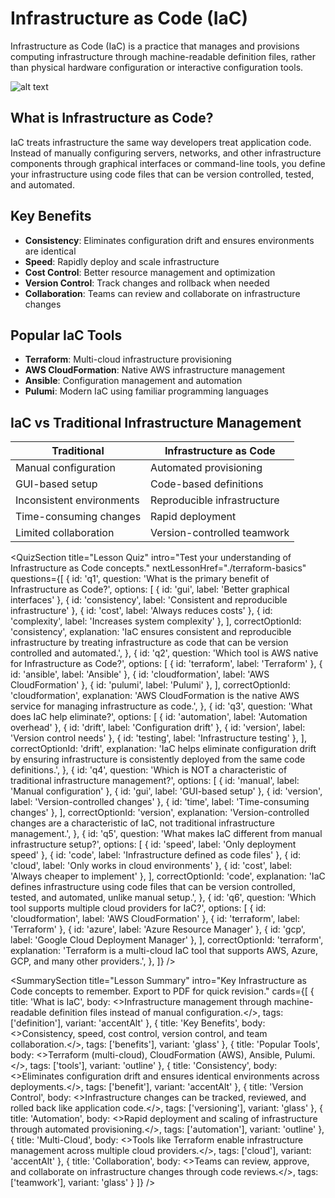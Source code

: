 # Infrastructure as Code (IaC)

Infrastructure as Code (IaC) is a practice that manages and provisions computing infrastructure through machine-readable definition files, rather than physical hardware configuration or interactive configuration tools.

![alt text](assets/image.png)

## What is Infrastructure as Code?

IaC treats infrastructure the same way developers treat application code. Instead of manually configuring servers, networks, and other infrastructure components through graphical interfaces or command-line tools, you define your infrastructure using code files that can be version controlled, tested, and automated.

## Key Benefits

- **Consistency**: Eliminates configuration drift and ensures environments are identical
- **Speed**: Rapidly deploy and scale infrastructure
- **Cost Control**: Better resource management and optimization
- **Version Control**: Track changes and rollback when needed
- **Collaboration**: Teams can review and collaborate on infrastructure changes

## Popular IaC Tools

- **Terraform**: Multi-cloud infrastructure provisioning
- **AWS CloudFormation**: Native AWS infrastructure management
- **Ansible**: Configuration management and automation
- **Pulumi**: Modern IaC using familiar programming languages

## IaC vs Traditional Infrastructure Management

| Traditional | Infrastructure as Code |
|-------------|----------------------|
| Manual configuration | Automated provisioning |
| GUI-based setup | Code-based definitions |
| Inconsistent environments | Reproducible infrastructure |
| Time-consuming changes | Rapid deployment |
| Limited collaboration | Version-controlled teamwork |

<QuizSection
  title="Lesson Quiz"
  intro="Test your understanding of Infrastructure as Code concepts."
  nextLessonHref="./terraform-basics"
  questions={[
    {
      id: 'q1',
      question: 'What is the primary benefit of Infrastructure as Code?',
      options: [
        { id: 'gui', label: 'Better graphical interfaces' },
        { id: 'consistency', label: 'Consistent and reproducible infrastructure' },
        { id: 'cost', label: 'Always reduces costs' },
        { id: 'complexity', label: 'Increases system complexity' },
      ],
      correctOptionId: 'consistency',
      explanation: 'IaC ensures consistent and reproducible infrastructure by treating infrastructure as code that can be version controlled and automated.',
    },
    {
      id: 'q2',
      question: 'Which tool is AWS native for Infrastructure as Code?',
      options: [
        { id: 'terraform', label: 'Terraform' },
        { id: 'ansible', label: 'Ansible' },
        { id: 'cloudformation', label: 'AWS CloudFormation' },
        { id: 'pulumi', label: 'Pulumi' },
      ],
      correctOptionId: 'cloudformation',
      explanation: 'AWS CloudFormation is the native AWS service for managing infrastructure as code.',
    },
    {
      id: 'q3',
      question: 'What does IaC help eliminate?',
      options: [
        { id: 'automation', label: 'Automation overhead' },
        { id: 'drift', label: 'Configuration drift' },
        { id: 'version', label: 'Version control needs' },
        { id: 'testing', label: 'Infrastructure testing' },
      ],
      correctOptionId: 'drift',
      explanation: 'IaC helps eliminate configuration drift by ensuring infrastructure is consistently deployed from the same code definitions.',
    },
    {
      id: 'q4',
      question: 'Which is NOT a characteristic of traditional infrastructure management?',
      options: [
        { id: 'manual', label: 'Manual configuration' },
        { id: 'gui', label: 'GUI-based setup' },
        { id: 'version', label: 'Version-controlled changes' },
        { id: 'time', label: 'Time-consuming changes' },
      ],
      correctOptionId: 'version',
      explanation: 'Version-controlled changes are a characteristic of IaC, not traditional infrastructure management.',
    },
    {
      id: 'q5',
      question: 'What makes IaC different from manual infrastructure setup?',
      options: [
        { id: 'speed', label: 'Only deployment speed' },
        { id: 'code', label: 'Infrastructure defined as code files' },
        { id: 'cloud', label: 'Only works in cloud environments' },
        { id: 'cost', label: 'Always cheaper to implement' },
      ],
      correctOptionId: 'code',
      explanation: 'IaC defines infrastructure using code files that can be version controlled, tested, and automated, unlike manual setup.',
    },
    {
      id: 'q6',
      question: 'Which tool supports multiple cloud providers for IaC?',
      options: [
        { id: 'cloudformation', label: 'AWS CloudFormation' },
        { id: 'terraform', label: 'Terraform' },
        { id: 'azure', label: 'Azure Resource Manager' },
        { id: 'gcp', label: 'Google Cloud Deployment Manager' },
      ],
      correctOptionId: 'terraform',
      explanation: 'Terraform is a multi-cloud IaC tool that supports AWS, Azure, GCP, and many other providers.',
    },
  ]}
/>

<SummarySection
  title="Lesson Summary"
  intro="Key Infrastructure as Code concepts to remember. Export to PDF for quick revision."
  cards={[
    { title: 'What is IaC', body: <>Infrastructure management through machine-readable definition files instead of manual configuration.</>, tags: ['definition'], variant: 'accentAlt' },
    { title: 'Key Benefits', body: <>Consistency, speed, cost control, version control, and team collaboration.</>, tags: ['benefits'], variant: 'glass' },
    { title: 'Popular Tools', body: <>Terraform (multi-cloud), CloudFormation (AWS), Ansible, Pulumi.</>, tags: ['tools'], variant: 'outline' },
    { title: 'Consistency', body: <>Eliminates configuration drift and ensures identical environments across deployments.</>, tags: ['benefit'], variant: 'accentAlt' },
    { title: 'Version Control', body: <>Infrastructure changes can be tracked, reviewed, and rolled back like application code.</>, tags: ['versioning'], variant: 'glass' },
    { title: 'Automation', body: <>Rapid deployment and scaling of infrastructure through automated provisioning.</>, tags: ['automation'], variant: 'outline' },
    { title: 'Multi-Cloud', body: <>Tools like Terraform enable infrastructure management across multiple cloud providers.</>, tags: ['cloud'], variant: 'accentAlt' },
    { title: 'Collaboration', body: <>Teams can review, approve, and collaborate on infrastructure changes through code reviews.</>, tags: ['teamwork'], variant: 'glass' }
  ]}
/>